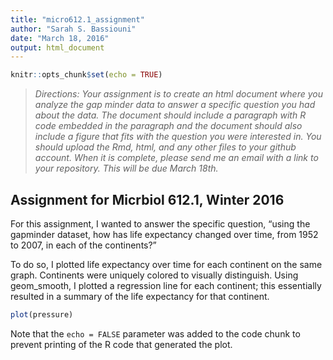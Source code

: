 ```yaml
---
title: "micro612.1_assignment"
author: "Sarah S. Bassiouni"
date: "March 18, 2016"
output: html_document
---
```


```r
knitr::opts_chunk$set(echo = TRUE)
```
><i>Directions:
Your assignment is to create an html document where you analyze the gap minder data to answer a specific question you had about the data. The document should include a paragraph with R code embedded in the paragraph and the document should also include a figure that fits with the question you were interested in. You should upload the Rmd, html, and any other files to your github account. When it is complete, please send me an email with a link to your repository. This will be due March 18th.</i>

## Assignment for Micrbiol 612.1, Winter 2016

For this assignment, I wanted to answer the specific question, "using the gapminder dataset, how has life expectancy changed over time, from 1952 to 2007, in each of the continents?"

To do so, I plotted life expectancy over time for each continent on the same graph.  Continents were uniquely colored to visually distinguish. Using geom_smooth, I plotted a regression line for each continent; this essentially resulted in a summary of the life expectancy for that continent.

```r
plot(pressure)
```


Note that the `echo = FALSE` parameter was added to the code chunk to prevent printing of the R code that generated the plot.

